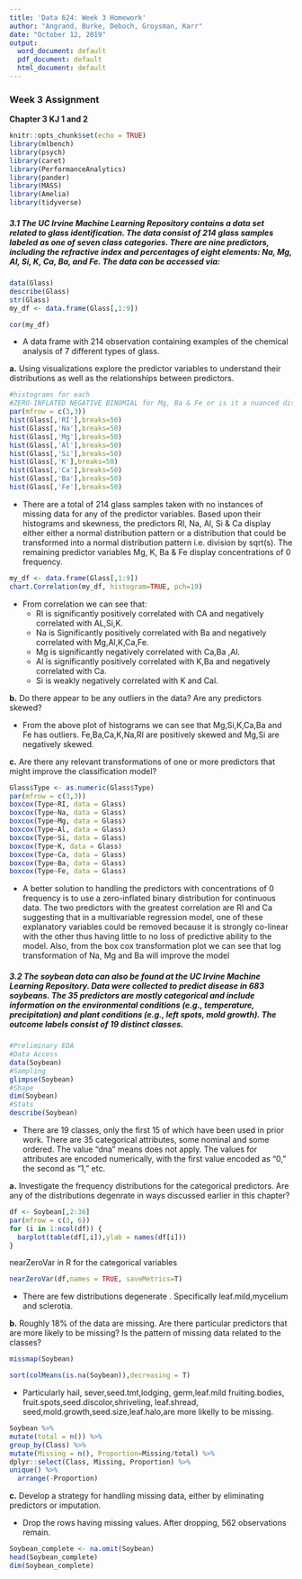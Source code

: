 ---
title: 'Data 624: Week 3 Homework'
author: "Angrand, Burke, Deboch, Groysman, Karr"
date: "October 12, 2019"
output:
  word_document: default
  pdf_document: default
  html_document: default
---

### Week 3 Assignment 


**Chapter 3 KJ 1 and 2**

```{r setup, include=FALSE}
knitr::opts_chunk$set(echo = TRUE)
library(mlbench)
library(psych)
library(caret)
library(PerformanceAnalytics)
library(pander)
library(MASS)
library(Amelia)
library(tidyverse)
```

##### 3.1 The UC Irvine Machine Learning Repository contains a data set related to glass identification. The data consist of 214 glass samples labeled as one of seven class categories. There are nine predictors, including the refractive index and percentages of eight elements: Na, Mg, Al, Si, K, Ca, Ba, and Fe. The data can be accessed via:

```{r, eval=TRUE, fig.width=18, fig.height=6}
data(Glass)
describe(Glass)
str(Glass)
my_df <- data.frame(Glass[,1:9])

cor(my_df)
```

  - A data frame with 214 observation containing examples of the chemical analysis of 7 different types of glass. 


  **a.** Using visualizations explore the predictor variables to understand their distributions as well as the relationships between predictors.

```{r, eval=TRUE}
#histograms for each
#ZERO-INFLATED NEGATIVE BINOMIAL for Mg, Ba & Fe or is it a nuanced distribution
par(mfrow = c(3,3))
hist(Glass[,'RI'],breaks=50)
hist(Glass[,'Na'],breaks=50)
hist(Glass[,'Mg'],breaks=50)
hist(Glass[,'Al'],breaks=50)
hist(Glass[,'Si'],breaks=50)
hist(Glass[,'K'],breaks=50)
hist(Glass[,'Ca'],breaks=50)
hist(Glass[,'Ba'],breaks=50)
hist(Glass[,'Fe'],breaks=50)
```
 
  - There are a total of 214 glass samples taken with no instances of missing data for any of the predictor variables.  Based upon their histograms and skewness, the predictors RI, Na, Al, Si & Ca display either either a normal distribution pattern or a distribution that could be transformed into a normal distribution pattern i.e. division by sqrt(s).  The remaining predictor variables Mg, K, Ba & Fe display concentrations of 0 frequency.  

```{r, eval=TRUE}
my_df <- data.frame(Glass[,1:9])
chart.Correlation(my_df, histogram=TRUE, pch=19)
```
 
  - From correlation we can see that:
    - RI is significantly positively correlated with CA and negatively correlated with AL,Si,K.
    - Na is Significantly positively correlated with Ba and negatively correlated with Mg,Al,K,Ca,Fe.
    - Mg is significantly negatively correlated with Ca,Ba ,Al.
    - Al is significantly positively correlated with K,Ba and negatively correlated with Ca.
    - Si is weakly negatively correlated with K and Cal. 

  **b.** Do there appear to be any outliers in the data?  Are any predictors skewed?

  - From the above plot of histograms we can see that Mg,Si,K,Ca,Ba and Fe has outliers. Fe,Ba,Ca,K,Na,RI are positively skewed and Mg,Si are negatively skewed.

  **c.** Are there any relevant transformations of one or more predictors that might improve the classification model?

```{r, eval=TRUE}

Glass$Type <- as.numeric(Glass$Type)
par(mfrow = c(3,3))
boxcox(Type~RI, data = Glass)
boxcox(Type~Na, data = Glass)
boxcox(Type~Mg, data = Glass)
boxcox(Type~Al, data = Glass)
boxcox(Type~Si, data = Glass)
boxcox(Type~K, data = Glass)
boxcox(Type~Ca, data = Glass)
boxcox(Type~Ba, data = Glass)
boxcox(Type~Fe, data = Glass)
```

  - A better solution to handling the predictors with concentrations of 0 frequency is to use a zero-inflated binary distribution for continuous data. The two predictors with the greatest correlation are RI and Ca suggesting that in a multivariable regression model, one of these explanatory variables could be removed because it is strongly co-linear with the other thus having little to no loss of predictive ability to the model. Also, from the box cox transformation plot we can see that log transformation of Na, Mg and Ba will improve the model



##### 3.2 The soybean data can also be found at the UC Irvine Machine Learning Repository. Data were collected to predict disease in 683 soybeans. The 35 predictors are mostly categorical and include information on the environmental conditions (e.g., temperature, precipitation) and plant conditions (e.g., left spots, mold growth). The outcome labels consist of 19 distinct classes.

```{r, eval=TRUE, fig.width=18, fig.height=6}
#Preliminary EDA
#Data Access
data(Soybean)
#Sampling
glimpse(Soybean)
#Shape
dim(Soybean)
#Stats 
describe(Soybean)
```


  - There are 19 classes, only the first 15 of which have been used in prior work. There are 35 categorical attributes, some nominal and some ordered. The value "dna" means does not apply. The values for attributes are encoded numerically, with the first value encoded as "0," the second as "1," etc.

**a.** Investigate the frequency distributions for the categorical predictors.  Are any of the distributions degenrate in ways discussed earlier in this chapter?

```{r, eval=TRUE}
df <- Soybean[,2:36]
par(mfrow = c(3, 6))
for (i in 1:ncol(df)) {
  barplot(table(df[,i]),ylab = names(df[i]))
}
```

nearZeroVar in R for the categorical variables

```{r, eval=TRUE}
nearZeroVar(df,names = TRUE, saveMetrics=T)
```

- There are few distributions degenerate . Specifically leaf.mild,mycelium and sclerotia.

**b.** Roughly 18% of the data are missing.  Are there particular predictors that are more likely to be missing?  Is the pattern of missing data related to the classes?
```{r, eval=TRUE, fig.width=18, fig.height=10}

missmap(Soybean)
```
```{r, eval=TRUE}
sort(colMeans(is.na(Soybean)),decreasing = T)
```

  - Particularly  hail, sever,seed.tmt,lodging, germ,leaf.mild fruiting.bodies, fruit.spots,seed.discolor,shriveling, leaf.shread, seed,mold.growth,seed.size,leaf.halo,are more likelly to be missing.

```{r, eval=TRUE}
Soybean %>%
mutate(total = n()) %>% 
group_by(Class) %>%
mutate(Missing = n(), Proportion=Missing/total) %>%
dplyr::select(Class, Missing, Proportion) %>%
unique() %>% 
  arrange(-Proportion)
```
**c.** Develop a strategy for handling missing data, either by eliminating predictors or imputation.

  - Drop the rows having missing values. After dropping, 562 observations remain.
  
```{r, eval=TRUE}
Soybean_complete <- na.omit(Soybean)
head(Soybean_complete)
dim(Soybean_complete)
```

